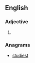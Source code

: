 ==English==

===Adjective===
{{head|en|adjective superlative form}}

# {{en-superlative of|dusty}}

===Anagrams===
* [[studiest#English|studiest]]